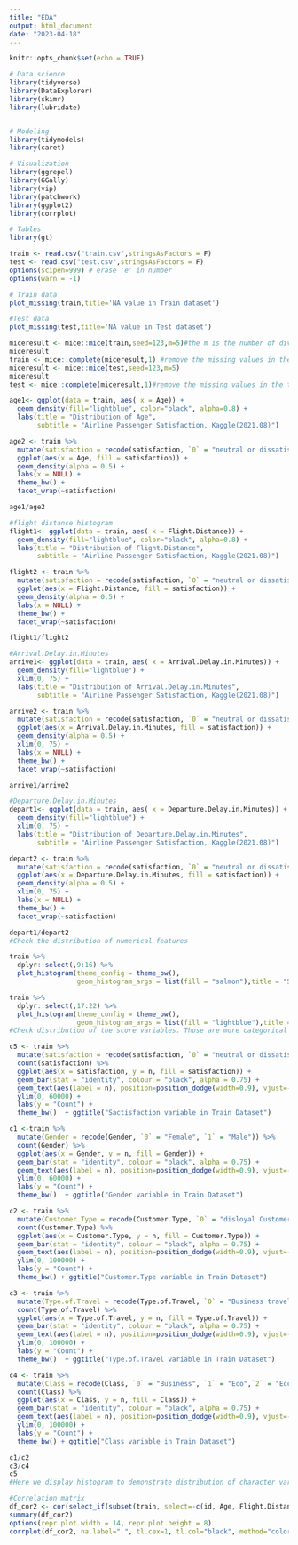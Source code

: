 ```yaml
---
title: "EDA"
output: html_document
date: "2023-04-18"
---
```


```r
knitr::opts_chunk$set(echo = TRUE)
```

```r
# Data science
library(tidyverse)
library(DataExplorer)
library(skimr)
library(lubridate)


# Modeling
library(tidymodels)
library(caret)

# Visualization
library(ggrepel)
library(GGally)
library(vip)
library(patchwork)
library(ggplot2)
library(corrplot)

# Tables
library(gt)


```

```r
train <- read.csv("train.csv",stringsAsFactors = F)
test <- read.csv("test.csv",stringsAsFactors = F)
options(scipen=999) # erase 'e' in number
options(warn = -1)

```
```r

# Train data
plot_missing(train,title='NA value in Train dataset')

#Test data
plot_missing(test,title='NA value in Test dataset')


```
```r
miceresult <- mice::mice(train,seed=123,m=5)#the m is the number of divide
miceresult
train <- mice::complete(miceresult,1) #remove the missing values in the train set
miceresult <- mice::mice(test,seed=123,m=5)
miceresult
test <- mice::complete(miceresult,1)#remove the missing values in the test set
```


```r
age1<- ggplot(data = train, aes( x = Age)) + 
  geom_density(fill="lightblue", color="black", alpha=0.8) +
  labs(title = "Distribution of Age", 
       subtitle = "Airline Passenger Satisfaction, Kaggle(2021.08)")

age2 <- train %>%
  mutate(satisfaction = recode(satisfaction, `0` = "neutral or dissatisfied", `1` = "satisfied")) %>%
  ggplot(aes(x = Age, fill = satisfaction)) +
  geom_density(alpha = 0.5) +
  labs(x = NULL) +
  theme_bw() +
  facet_wrap(~satisfaction)

age1/age2

#flight distance histogram
flight1<- ggplot(data = train, aes( x = Flight.Distance)) + 
  geom_density(fill="lightblue", color="black", alpha=0.8) +
  labs(title = "Distribution of Flight.Distance", 
       subtitle = "Airline Passenger Satisfaction, Kaggle(2021.08)")

flight2 <- train %>%
  mutate(satisfaction = recode(satisfaction, `0` = "neutral or dissatisfied", `1` = "satisfied")) %>%
  ggplot(aes(x = Flight.Distance, fill = satisfaction)) +
  geom_density(alpha = 0.5) +
  labs(x = NULL) +
  theme_bw() +
  facet_wrap(~satisfaction)

flight1/flight2


```

```r
#Arrival.Delay.in.Minutes
arrive1<- ggplot(data = train, aes( x = Arrival.Delay.in.Minutes)) + 
  geom_density(fill="lightblue") +
  xlim(0, 75) +
  labs(title = "Distribution of Arrival.Delay.in.Minutes", 
       subtitle = "Airline Passenger Satisfaction, Kaggle(2021.08)")

arrive2 <- train %>%
  mutate(satisfaction = recode(satisfaction, `0` = "neutral or dissatisfied", `1` = "satisfied")) %>%
  ggplot(aes(x = Arrival.Delay.in.Minutes, fill = satisfaction)) +
  geom_density(alpha = 0.5) +
  xlim(0, 75) +
  labs(x = NULL) +
  theme_bw() +
  facet_wrap(~satisfaction)

arrive1/arrive2

#Departure.Delay.in.Minutes
depart1<- ggplot(data = train, aes( x = Departure.Delay.in.Minutes)) + 
  geom_density(fill="lightblue") +
  xlim(0, 75) +
  labs(title = "Distribution of Departure.Delay.in.Minutes", 
       subtitle = "Airline Passenger Satisfaction, Kaggle(2021.08)")

depart2 <- train %>%
  mutate(satisfaction = recode(satisfaction, `0` = "neutral or dissatisfied", `1` = "satisfied")) %>%
  ggplot(aes(x = Departure.Delay.in.Minutes, fill = satisfaction)) +
  geom_density(alpha = 0.5) +
  xlim(0, 75) +
  labs(x = NULL) +
  theme_bw() +
  facet_wrap(~satisfaction)

depart1/depart2
#Check the distribution of numerical features

```

```r
train %>% 
  dplyr::select(,9:16) %>% 
  plot_histogram(theme_config = theme_bw(), 
                 geom_histogram_args = list(fill = "salmon"),title = "Scored Variables distirbution in trianset(1)")

train %>% 
  dplyr::select(,17:22) %>% 
  plot_histogram(theme_config = theme_bw(), 
                 geom_histogram_args = list(fill = "lightblue"),title = "Scored Variables distirbution in trianset(2)")
#Check distribution of the score variables. Those are more categorical than numerical

```

```r
c5 <- train %>% 
  mutate(satisfaction = recode(satisfaction, `0` = "neutral or dissatisfied", `1` = "satisfied")) %>%
  count(satisfaction) %>% 
  ggplot(aes(x = satisfaction, y = n, fill = satisfaction)) +
  geom_bar(stat = "identity", colour = "black", alpha = 0.75) +
  geom_text(aes(label = n), position=position_dodge(width=0.9), vjust=-0.5) +
  ylim(0, 60000) +
  labs(y = "Count") +
  theme_bw()  + ggtitle("Sactisfaction variable in Train Dataset")

c1 <-train %>% 
  mutate(Gender = recode(Gender, `0` = "Female", `1` = "Male")) %>%
  count(Gender) %>% 
  ggplot(aes(x = Gender, y = n, fill = Gender)) +
  geom_bar(stat = "identity", colour = "black", alpha = 0.75) +
  geom_text(aes(label = n), position=position_dodge(width=0.9), vjust=-0.5) +
  ylim(0, 60000) +
  labs(y = "Count") +
  theme_bw()  + ggtitle("Gender variable in Train Dataset")

c2 <- train %>% 
  mutate(Customer.Type = recode(Customer.Type, `0` = "disloyal Customer", `1` = "Loyal Customer")) %>%
  count(Customer.Type) %>% 
  ggplot(aes(x = Customer.Type, y = n, fill = Customer.Type)) +
  geom_bar(stat = "identity", colour = "black", alpha = 0.75) +
  geom_text(aes(label = n), position=position_dodge(width=0.9), vjust=-0.5) +
  ylim(0, 100000) +
  labs(y = "Count") +
  theme_bw() + ggtitle("Customer.Type variable in Train Dataset")

c3 <- train %>% 
  mutate(Type.of.Travel = recode(Type.of.Travel, `0` = "Business travel", `1` = "Personal Travel")) %>%
  count(Type.of.Travel) %>% 
  ggplot(aes(x = Type.of.Travel, y = n, fill = Type.of.Travel)) +
  geom_bar(stat = "identity", colour = "black", alpha = 0.75) +
  geom_text(aes(label = n), position=position_dodge(width=0.9), vjust=-0.5) +
  ylim(0, 100000) +
  labs(y = "Count") +
  theme_bw()  + ggtitle("Type.of.Travel variable in Train Dataset")

c4 <- train %>% 
  mutate(Class = recode(Class, `0` = "Business", `1` = "Eco",`2` = "Eco Plus")) %>%
  count(Class) %>% 
  ggplot(aes(x = Class, y = n, fill = Class)) +
  geom_bar(stat = "identity", colour = "black", alpha = 0.75) +
  geom_text(aes(label = n), position=position_dodge(width=0.9), vjust=-0.5) +
  ylim(0, 100000) +
  labs(y = "Count") +
  theme_bw() + ggtitle("Class variable in Train Dataset")

c1/c2
c3/c4
c5
#Here we display histogram to demonstrate distribution of character variables. We find that the genders of customers are quite balanced. Majority of the travels are business travels. There are more neutral or dissatisfied reviews than satisfied, but not by a large margin. 

```





```r
#Correlation matrix
df_cor2 <- cor(select_if(subset(train, select=-c(id, Age, Flight.Distance,Departure.Delay.in.Minutes,Arrival.Delay.in.Minutes)), is.numeric))
summary(df_cor2)
options(repr.plot.width = 14, repr.plot.height = 8)
corrplot(df_cor2, na.label=" ", tl.cex=1, tl.col="black", method="color")
```

